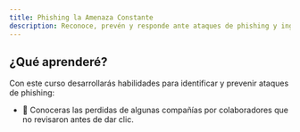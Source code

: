 ```yaml
---
title: Phishing la Amenaza Constante
description: Reconoce, prevén y responde ante ataques de phishing y ingeniería social
---
```


## ¿Qué aprenderé?

Con este curso desarrollarás habilidades para identificar y prevenir ataques de phishing:

- 🚀 Conoceras las perdidas de algunas compañías por colaboradores que no revisaron antes de dar clic.
